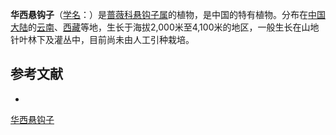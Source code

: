 {{Speciesbox
| name = 华西悬钩子
| status = 
| status_system = 
| image =
| genus = Rubus
| species = stimulans
| authority = Focke
}}

'''华西悬钩子'''（[[学名|学名]]：{{lang|la|''Rubus stimulans''}}）是[[蔷薇科|蔷薇科]][[悬钩子属|悬钩子属]]的植物，是中国的特有植物。分布在[[中国大陆|中国大陆]]的[[云南|云南]]、[[西藏|西藏]]等地，生长于海拔2,000米至4,100米的地区，一般生长在山地针叶林下及灌丛中，目前尚未由人工引种栽培。

== 参考文献 ==
<div class="references-small">
* {{cite web| url =http://www.bioinfo.cn/db05/KmzwSpecies.php?action=view&id=19397| title =华西悬钩子| work =《中国高等植物数据库全库》| publisher =中国科学院微生物研究所| author =昆明植物研究所| accessdate =2009-02-25| deadurl =yes| archiveurl =https://web.archive.org/web/20160305051215/http://www.bioinfo.cn/db05/KmzwSpecies.php?action=view&id=19397| archivedate =2016-03-05}}
</div>
{{Taxonbar|from=Q10905924}}

[[Category:悬钩子属|华西悬钩子]]


{{植物小作品}}
